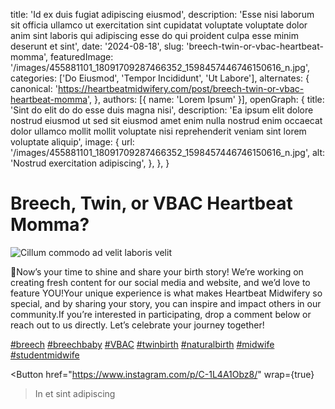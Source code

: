   title: 'Id ex duis fugiat adipiscing eiusmod',
  description: 'Esse nisi laborum sit officia ullamco ut exercitation sint cupidatat voluptate voluptate dolor anim sint laboris qui adipiscing esse do qui proident culpa esse minim deserunt et sint',
  date: '2024-08-18',
  slug: 'breech-twin-or-vbac-heartbeat-momma',
  featuredImage: '/images/455881101_18091709287466352_1598457446746150616_n.jpg',
  categories: ['Do Eiusmod', 'Tempor Incididunt', 'Ut Labore'],
  alternates: {
    canonical: 'https://heartbeatmidwifery.com/post/breech-twin-or-vbac-heartbeat-momma',
  },
  authors: [{ name: 'Lorem Ipsum' }],
  openGraph: {
    title: 'Sint do elit do do esse duis magna nisi',
    description: 'Ea ipsum elit dolore nostrud eiusmod ut sed sit eiusmod amet enim nulla nostrud enim occaecat dolor ullamco mollit mollit voluptate nisi reprehenderit veniam sint lorem voluptate aliquip',
    image: {
      url: '/images/455881101_18091709287466352_1598457446746150616_n.jpg',
      alt: 'Nostrud exercitation adipiscing',
    },
  },
}


# Breech, Twin, or VBAC Heartbeat Momma?

<Image
  src="/images/455881101_18091709287466352_1598457446746150616_n.jpg"
  size="large"
  wrap={true}
  alt="Cillum commodo ad velit laboris velit"
/>

🥰Now’s your time to shine and share your birth story! We’re working on creating fresh content for our social media and website, and we’d love to feature YOU!Your unique experience is what makes Heartbeat Midwifery so special, and by sharing your story, you can inspire and impact others in our community.If you’re interested in participating, drop a comment below or reach out to us directly. Let’s celebrate your journey together!

[#breech](https://www.instagram.com/explore/tags/breech/) [#breechbaby](https://www.instagram.com/explore/tags/breechbaby/) [#VBAC](https://www.instagram.com/explore/tags/VBAC/) [#twinbirth](https://www.instagram.com/explore/tags/twinbirth/) [#naturalbirth](https://www.instagram.com/explore/tags/naturalbirth/) [#midwife](https://www.instagram.com/explore/tags/midwife/) [#studentmidwife](https://www.instagram.com/explore/tags/studentmidwife/)

<Button
  href="https://www.instagram.com/p/C-1L4A1Obz8/"
  wrap={true}
>In et sint adipiscing</Button>
